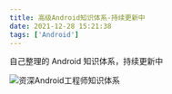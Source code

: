 ```yaml
---
title: 高级Android知识体系-持续更新中
date: 2021-12-28 15:21:38
tags: ['Android']
---
```

自己整理的 Android 知识体系，持续更新中

![资深Android工程师知识体系](http://pickerx.github.io/2021/12/28/android/Android-xmind/android.png)